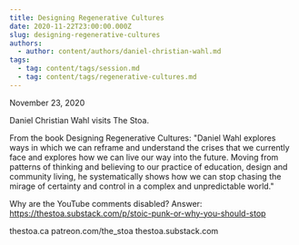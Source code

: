 ```yaml
---
title: Designing Regenerative Cultures
date: 2020-11-22T23:00:00.000Z
slug: designing-regenerative-cultures
authors:
  - author: content/authors/daniel-christian-wahl.md
tags:
  - tag: content/tags/session.md
  - tag: content/tags/regenerative-cultures.md
---
```


November 23, 2020

Daniel Christian Wahl visits The Stoa.

From the book Designing Regenerative Cultures: "Daniel Wahl explores ways in which we can reframe and understand the crises that we currently face and explores how we can live our way into the future. Moving from patterns of thinking and believing to our practice of education, design and community living, he systematically shows how we can stop chasing the mirage of certainty and control in a complex and unpredictable world."

Why are the YouTube comments disabled? Answer: https://thestoa.substack.com/p/stoic-punk-or-why-you-should-stop

thestoa.ca
patreon.com/the_stoa
thestoa.substack.com

